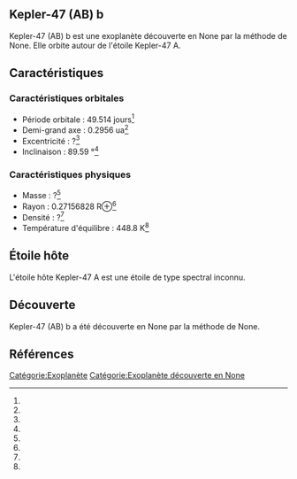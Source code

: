== Kepler-47 (AB) b ==

{{Infobox Exoplanète
| nom = Kepler-47 (AB) b
| image = 
| légende = 
| étoile = Kepler-47 A
| constellation = 
| ascension_droite = 
| déclinaison = 
| distance = ?
| type_spectral = ?
| masse = ?<ref></ref>
| rayon = 0.27156828 R⊕<ref></ref>
| densité = ?<ref></ref>
| gravité = ?<ref></ref>
| température = 448.8 K<ref></ref>
| période = 49.514 j<ref></ref>
| demi_grand_axe = 0.2956 ua<ref></ref>
| excentricité = ?<ref></ref>
| inclinaison = 89.59 °<ref></ref>
| méthode_découverte = ?
| date_découverte = ?
| statut = Confirmée
}}

Kepler-47 (AB) b est une exoplanète découverte en None par la méthode de None. Elle orbite autour de l'étoile Kepler-47 A.

== Caractéristiques ==

=== Caractéristiques orbitales ===
* Période orbitale : 49.514 jours<ref></ref>
* Demi-grand axe : 0.2956 ua<ref></ref>
* Excentricité : ?<ref></ref>
* Inclinaison : 89.59 °<ref></ref>

=== Caractéristiques physiques ===
* Masse : ?<ref></ref>
* Rayon : 0.27156828 R⊕<ref></ref>
* Densité : ?<ref></ref>
* Température d'équilibre : 448.8 K<ref></ref>

== Étoile hôte ==

{{Infobox Étoile
| nom = Kepler-47 A
| image = 
| légende = 
| constellation = 
| ascension_droite = 
| déclinaison = 
| distance = ?
| type_spectral = ?
| magnitude_absolue = 
| magnitude_apparente = 
| masse = ?<ref></ref>
| rayon = ?<ref></ref>
| température = ?<ref></ref>
| métallicité = ?<ref></ref>
| âge = ?<ref></ref>
}}

L'étoile hôte Kepler-47 A est une étoile de type spectral inconnu.

== Découverte ==

Kepler-47 (AB) b a été découverte en None par la méthode de None.

== Références ==
<references />

[[Catégorie:Exoplanète]]
[[Catégorie:Exoplanète découverte en None]]
